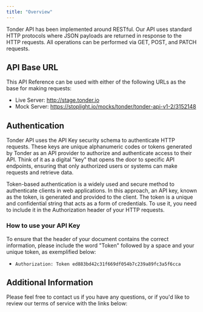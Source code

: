 ```yaml
---
title: "Overview"
---
```


Tonder API has been implemented around RESTful. Our API uses standard HTTP protocols where JSON payloads are returned in response to the HTTP requests. All operations can be performed via GET, POST, and PATCH requests.

## API Base URL

This API Reference can be used with either of the following URLs as the base for making requests:

- Live Server: http://stage.tonder.io
- Mock Server: https://stoplight.io/mocks/tonder/tonder-api-v1-2/3152148

## Authentication

Tonder API uses the API Key security schema to authenticate HTTP requests. These keys are unique alphanumeric codes or tokens generated by Tonder as an API provider to authorize and authenticate access to their API. Think of it as a digital "key" that opens the door to specific API endpoints, ensuring that only authorized users or systems can make requests and retrieve data.



Token-based authentication is a widely used and secure method to authenticate clients in web applications. In this approach, an API key, known as the token, is generated and provided to the client. The token is a unique and confidential string that acts as a form of credentials. To use it, you need to include it in the Authorization header of your HTTP requests. 

### How to use your API Key

To ensure that the header of your document contains the correct information, please include the word "Token" followed by a space and your unique token, as exemplified below:

- `Authorization: Token ed883bd42c31f669df054b7c239a89fc3a5f6cca`

## Additional Information

Please feel free to contact us if you have any questions, or if you'd like to review our terms of service with the links below:

<CardGroup>

  <Card
    title="Contact us: hello@tonder.io"
    icon="envelope"
    href="mailto:hello@tonder.io"
  />
  <Card
    title="Terms of Service"
    icon="file-check"
    href="https://policies.google.com/terms"
  />

</CardGroup>
